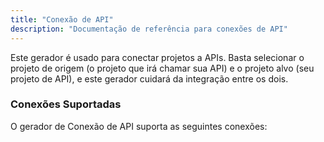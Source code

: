 ```yaml
---
title: "Conexão de API"
description: "Documentação de referência para conexões de API"
---
```





Este gerador é usado para conectar projetos a APIs. Basta selecionar o projeto de origem (o projeto que irá chamar sua API) e o projeto alvo (seu projeto de API), e este gerador cuidará da integração entre os dois.

### Conexões Suportadas

O gerador de Conexão de API suporta as seguintes conexões:

<CardGrid>
  <LinkCard
    title="React para tRPC"
    description="Chame uma API tRPC de um site React"
    href="api-connection/react-trpc"
  />
  <LinkCard
    title="React para FastAPI"
    description="Chame uma FastAPI Python de um site React"
    href="api-connection/react-fastapi"
  />
</CardGrid>